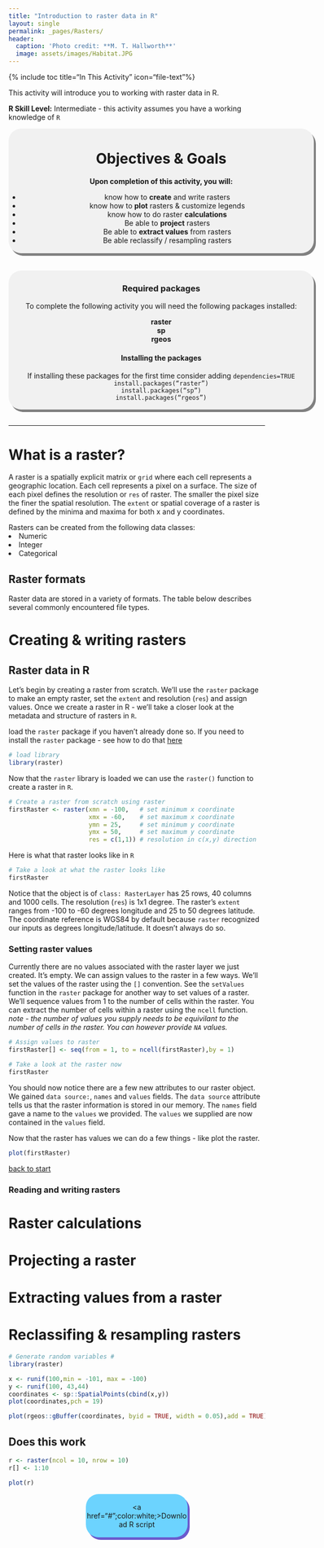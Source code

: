 ```yaml
---
title: "Introduction to raster data in R"
layout: single
permalink: _pages/Rasters/
header:
  caption: 'Photo credit: **M. T. Hallworth**'
  image: assets/images/Habitat.JPG
---
```

{% include toc title="In This Activity" icon="file-text"%}

<a name="TOP"></a>

This activity will introduce you to working with raster data in R.

**R Skill Level:** Intermediate - this activity assumes you have a working knowledge of `R` 


<div style="background-color:rgba(0, 0, 0, 0.0470588); border-radius: 25px; text-align:center; vertical-align: middle; padding:3px 0; width: 600px; margin: auto; box-shadow: 4px 5px gray;">

<h1>Objectives & Goals</h1>      
<b>Upon completion of this activity, you will:</b>
<ul>
<li>know how to <strong>create</strong> and write rasters</li>   
<li>know how to <strong>plot</strong> rasters & customize legends</li>
<li>know how to do raster <strong>calculations</strong></li>
<li>Be able to <strong>project</strong> rasters</li>             
<li>Be able to <strong>extract values</strong> from rasters</li>             
<li>Be able reclassify / resampling rasters</li> 
</ul>
</div>

<br>
<br>
<a name="install.packages"></a>
<div style="background-color:rgba(0, 1, 1, 0.0470588); border-radius: 25px; text-align:center; vertical-align: middle; padding:2px 0; width: 600px; margin: auto; box-shadow: 4px 5px gray;">
<h3> Required packages</h3> 
To complete the following activity you will need the following packages installed:

<strong>raster</strong>               
<strong>sp</strong>     
<strong>rgeos</strong>        
  
<h4>Installing the packages</h4>     
If installing these packages for the first time consider adding <code>dependencies=TRUE</code>   
<code>install.packages("raster")</code>        
<code>install.packages("sp")</code>        
<code>install.packages("rgeos")</code>

</div>
        
<br>
<hr> 

# What is a raster?    
A raster is a spatially explicit matrix or `grid` where each cell represents a geographic location. Each cell represents a pixel on a surface. The size of each pixel defines the resolution or `res` of raster. The smaller the pixel size the finer the spatial resolution. The `extent` or spatial coverage of a raster is defined by the minima and maxima for both x and y coordinates.

Rasters can be created from the following data classes:
<ui>
<li> Numeric </li>
<li> Integer </li>
<li> Categorical </li>
</ui>

## Raster formats 
Raster data are stored in a variety of formats. The table below describes several commonly encountered file types. 

# Creating & writing rasters   
## Raster data in R
Let's begin by creating a raster from scratch. We'll use the `raster` package to make an empty raster, set the `extent` and resolution (`res`) and assign values. Once we create a raster in R - we'll take a closer look at the metadata and structure of rasters in `R`.

load the `raster` package if you haven't already done so. If you need to install the `raster` package - see how to do that [here](#install.packages)
```r
# load library
library(raster)
```

Now that the `raster` library is loaded we can use the `raster()` function to create a raster in `R`. 
```r
# Create a raster from scratch using raster
firstRaster <- raster(xmn = -100,   # set minimum x coordinate
                      xmx = -60,    # set maximum x coordinate
                      ymn = 25,     # set minimum y coordinate
                      ymx = 50,     # set maximum y coordinate
                      res = c(1,1)) # resolution in c(x,y) direction
```

Here is what that raster looks like in `R`
```r
# Take a look at what the raster looks like
firstRaster
```
Notice that the object is of `class: RasterLayer` has 25 rows, 40 columns and 1000 cells. The resolution (`res`) is 1x1 degree. The raster's `extent` ranges from -100 to -60 degrees longitude and 25 to 50 degrees latitude. The coordinate reference is WGS84 by default because `raster` recognized our inputs as degrees longitude/latitude. It doesn't always do so. 

### Setting raster values
Currently there are no values associated with the raster layer we just created. It's empty. We can assign values to the raster in a few ways. We'll set the values of the raster using the `[]` convention. See the `setValues` function in the `raster` package for another way to set values of a raster. We'll sequence values from 1 to the number of cells within the raster. You can extract the number of cells within a raster using the `ncell` function.   
*note - the number of values you supply needs to be equivilant to the number of cells in the raster. You can however provide `NA` values.*
```r
# Assign values to raster 
firstRaster[] <- seq(from = 1, to = ncell(firstRaster),by = 1)

# Take a look at the raster now
firstRaster
```

You should now notice there are a few new attributes to our raster object. We gained `data source:`, `names` and `values` fields. The `data source` attribute tells us that the raster information is stored in our memory. The `names` field gave a name to the `values` we provided. The `values` we supplied are now contained in the `values` field. 

Now that the raster has values we can do a few things - like plot the raster.
```r
plot(firstRaster)
```

[back to start](#TOP)

### Reading and writing rasters

# Raster calculations 

# Projecting a raster 

# Extracting values from a raster

# Reclassifing & resampling rasters

```r
# Generate random variables #
library(raster)

x <- runif(100,min = -101, max = -100)
y <- runif(100, 43,44)
coordinates <- sp::SpatialPoints(cbind(x,y))
plot(coordinates,pch = 19)

plot(rgeos::gBuffer(coordinates, byid = TRUE, width = 0.05),add = TRUE)
```

## Does this work
```r
r <- raster(ncol = 10, nrow = 10)
r[] <- 1:10
```

```r
plot(r)
```

<div style="background-color:rgb(108, 211, 254); border-radius: 25px; text-align:center; vertical-align: middle; padding: 3px 0; margin: auto; width:200px; box-shadow: 4px 5px #6a5acd;">
<a href="#";color:white;>Download R script</a>
</div>